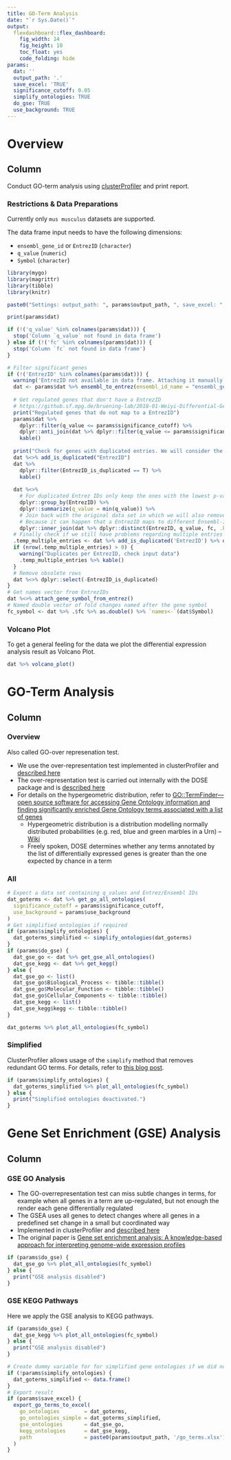 ```yaml
---
title: GO-Term Analysis
date: "`r Sys.Date()`"
output:
  flexdashboard::flex_dashboard:
    fig_width: 14
    fig_height: 10
    toc_float: yes
    code_folding: hide
params:
  dat: ''
  output_path: '.'
  save_excel: 'TRUE'
  significance_cutoff: 0.05
  simplify_ontologies: TRUE
  do_gse: TRUE
  use_background: TRUE
---
```


# Overview

## Column {.tabset}

Conduct GO-term analysis using [clusterProfiler](https://guangchuangyu.github.io/software/clusterProfiler/) and print report.

### Restrictions & Data Preparations

Currently only `mus musculus` datasets are supported.

The data frame input needs to have the following dimensions:

- `ensembl_gene_id` or `EntrezID` (`character`)
- `q_value` (`numeric`)
- `Symbol` (`character`)

```r

library(mygo)
library(magrittr)
library(tibble)
library(knitr)

paste0("Settings: output_path: ", params$output_path, ", save_excel: ", params$save_excel, ", significance_cutoff: ", params$significance_cutoff)

print(params$dat)

if (!('q_value' %in% colnames(params$dat))) {
  stop('Column `q_value` not found in data frame')
} else if (!('fc' %in% colnames(params$dat))) {
  stop('Column `fc` not found in data frame')
}

# Filter significant genes
if (!('EntrezID' %in% colnames(params$dat))) {
  warning('EntrezID not available in data frame. Attaching it manually')
  dat <- params$dat %>% ensembl_to_entrez(ensembl_id_name = "ensembl_gene_id", keep_only_rows_with_entrez = TRUE, drop_duplicates = TRUE)
  
  # Get regulated genes that don't have a EntrezID
  # https://github.sf.mpg.de/bruening-lab/2018-01-Weiyi-Differential-Gene-Expression-Analysis/blob/master/Analysis_DESeq.Rmd
  print("Regulated genes that do not map to a EntrezID")
  params$dat %>%
    dplyr::filter(q_value <= params$significance_cutoff) %>%
    dplyr::anti_join(dat %>% dplyr::filter(q_value <= params$significance_cutoff), by = "ensembl_gene_id") %>%
    kable()
  
  print("Check for genes with duplicated entries. We will consider the ones with the lowest p-value")
  dat %<>% add_is_duplicated("EntrezID")
  dat %>%
    dplyr::filter(EntrezID_is_duplicated == T) %>%
    kable()
  
  dat %<>%
    # For duplicated Entrez IDs only keep the ones with the lowest p-value
    dplyr::group_by(EntrezID) %>%
    dplyr::summarize(q_value = min(q_value)) %>%
    # Join back with the original data set in which we will also remove entries that have the same EntrwzID, q-value and FC
    # Because it can happen that a EntrezID maps to different Ensembl-IDs
    dplyr::inner_join(dat %>% dplyr::distinct(EntrezID, q_value, fc, .keep_all = TRUE))
  # Finally check if we still have problems regarding multiple entries
  .temp_multiple_entries <- dat %>% add_is_duplicated('EntrezID') %>% dplyr::filter(EntrezID_is_duplicated == T)
  if (nrow(.temp_multiple_entries) > 0) {
    warning("Duplicates per EntrezID, check input data")
    .temp_multiple_entries %>% kable()
  }
  # Remove obsolete rows
  dat %<>% dplyr::select(-EntrezID_is_duplicated)
}
# Get names vector from EntrezIDs
dat %<>% attach_gene_symbol_from_entrez()
# Named double vector of fold changes named after the gene symbol
fc_symbol <- dat %>% .$fc %>% as.double() %>% `names<-`(dat$Symbol)
```

### Volcano Plot

To get a general feeling for the data we plot the differential expression analysis result as Volcano Plot.

```r
dat %>% volcano_plot()
```

# GO-Term Analysis

## Column {.tabset}

### Overview

Also called GO-over represenation test.

* We use the over-representation test implemented in clusterProfiler and [described here](https://bioconductor.org/packages/release/bioc/vignettes/clusterProfiler/inst/doc/clusterProfiler.html#go-over-representation-test)
* The over-representation test is carried out internally with the DOSE package and is [described here](https://bioconductor.org/packages/release/bioc/vignettes/DOSE/inst/doc/enrichmentAnalysis.html#over-representation-analysis)
* For details on the hypergeometric distribution, refer to [GO::TermFinder—open source software for accessing Gene Ontology information and finding significantly enriched Gene Ontology terms associated with a list of genes](https://academic.oup.com/bioinformatics/article/20/18/3710/202612)
  * Hypergeometric distribution is a distribution modelling normally distributed probabilities (e.g. red, blue and green marbles in a Urn) -- [Wiki](https://de.wikipedia.org/wiki/Hypergeometrische_Verteilung)
  * Freely spoken, DOSE determines whether any terms annotated by the list of differentially expressed genes is greater than the one expected by chance in a term

### All

```r

# Expect a data set containing q_values and Entrez/Ensembl IDs
dat_goterms <- dat %>% get_go_all_ontologies(
  significance_cutoff = params$significance_cutoff,
  use_background = params$use_background
)
# Get simplified ontologies if required
if (params$simplify_ontologies) {
  dat_goterms_simplified <- simplify_ontologies(dat_goterms)
}
if (params$do_gse) {
  dat_gse_go <- dat %>% get_gse_all_ontologies()
  dat_gse_kegg <- dat %>% get_kegg()
} else {
  dat_gse_go <- list()
  dat_gse_go$Biological_Process <- tibble::tibble()
  dat_gse_go$Molecular_Function <- tibble::tibble()
  dat_gse_go$Cellular_Components <- tibble::tibble()
  dat_gse_kegg <- list()
  dat_gse_kegg$kegg <- tibble::tibble()
}
```

```r
dat_goterms %>% plot_all_ontologies(fc_symbol)
```

### Simplified

ClusterProfiler allows usage of the `simplify` method that removes redundant GO terms. For details, refer to [this blog post](https://guangchuangyu.github.io/2015/10/use-simplify-to-remove-redundancy-of-enriched-go-terms/).

```r
if (params$simplify_ontologies) {
  dat_goterms_simplified %>% plot_all_ontologies(fc_symbol)
} else {
  print("Simplified ontologies deactivated.")
}
```

# Gene Set Enrichment (GSE) Analysis

## Column {.tabset}

### GSE GO Analysis

* The GO-overrepresentation test can miss subtle changes in terms, for example when all genes in a term are up-regulated, but not enough the render each gene differentially regulated
* The GSEA uses all genes to detect changes where all genes in a predefined set change in a small but coordinated way
* Implemented in clusterProfiler and [described here](https://bioconductor.org/packages/release/bioc/vignettes/clusterProfiler/inst/doc/clusterProfiler.html#go-gene-set-enrichment-analysis)
* The original paper is [Gene set enrichment analysis: A knowledge-based approach for interpreting genome-wide expression profiles](http://www.pnas.org/content/102/43/15545.long)

```r
if (params$do_gse) {
  dat_gse_go %>% plot_all_ontologies(fc_symbol)
} else {
  print("GSE analysis disabled")
}
```

### GSE KEGG Pathways

Here we apply the GSE analysis to KEGG pathways.

```r
if (params$do_gse) {
  dat_gse_kegg %>% plot_all_ontologies(fc_symbol)
} else {
  print("GSE analysis disabled")
}
```

```r
# Create dummy variable for for simplified gene ontologies if we did not calculate it
if (!params$simplify_ontologies) {
  dat_goterms_simplified <- data.frame()
}
# Export result
if (params$save_excel) {
  export_go_terms_to_excel(
    go_ontologies        = dat_goterms,
    go_ontologies_simple = dat_goterms_simplified,
    gse_ontologies       = dat_gse_go,
    kegg_ontologies      = dat_gse_kegg,
    path                 = paste0(params$output_path, '/go_terms.xlsx')
  )
}
```
